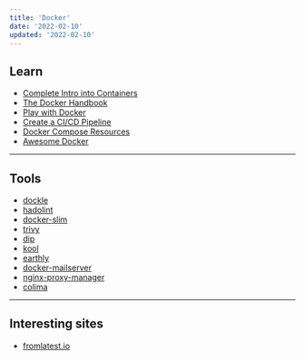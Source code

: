 ```yaml
---
title: 'Docker'
date: '2022-02-10'
updated: '2022-02-10'
---
```


## Learn

-   [Complete Intro into Containers](https://btholt.github.io/complete-intro-to-containers/)
-   [The Docker Handbook](https://www.freecodecamp.org/news/the-docker-handbook/)
-   [Play with Docker](https://training.play-with-docker.com/)
-   [Create a CI/CD Pipeline](https://www.taniarascia.com/continuous-integration-pipeline-docker/)
-   [Docker Compose Resources](https://github.com/docker/awesome-compose)
-   [Awesome Docker](https://github.com/veggiemonk/awesome-docker)

---

## Tools

-   [dockle](https://github.com/goodwithtech/dockle)
-   [hadolint](https://github.com/hadolint/hadolint)
-   [docker-slim](https://github.com/docker-slim/docker-slim)
-   [trivy](https://github.com/aquasecurity/trivy)
-   [dip](https://github.com/bibendi/dip)
-   [kool](https://kool.dev/)
-   [earthly](https://earthly.dev/)
-   [docker-mailserver](https://github.com/docker-mailserver/docker-mailserver)
-   [nginx-proxy-manager](https://github.com/jc21/nginx-proxy-manager)
-   [colima](https://github.com/abiosoft/colima)

---

## Interesting sites

-   [fromlatest.io](https://www.fromlatest.io/)
